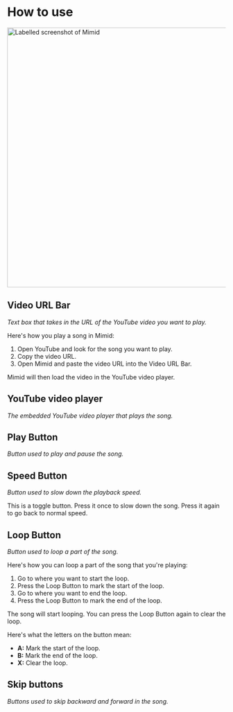 
# How to use

<!--- admonition for home screen shortcut --->

<img src={MimidLabelled} width="600px" alt="Labelled screenshot of Mimid" />

## Video URL Bar

_Text box that takes in the URL of the YouTube video you want to play._

Here's how you play a song in Mimid:

1. Open YouTube and look for the song you want to play.
2. Copy the video URL.
3. Open Mimid and paste the video URL into the Video URL Bar.

Mimid will then load the video in the YouTube video player.

## YouTube video player

_The embedded YouTube video player that plays the song._

## Play Button

_Button used to play and pause the song._

## Speed Button

_Button used to slow down the playback speed._

This is a toggle button.
Press it once to slow down the song.
Press it again to go back to normal speed.

## Loop Button

_Button used to loop a part of the song._

Here's how you can loop a part of the song that you're playing:

1. Go to where you want to start the loop.
2. Press the Loop Button to mark the start of the loop.
3. Go to where you want to end the loop.
4. Press the Loop Button to mark the end of the loop.

The song will start looping.
You can press the Loop Button again to clear the loop.

Here's what the letters on the button mean:

- **A:** Mark the start of the loop.
- **B:** Mark the end of the loop.
- **X:** Clear the loop.

## Skip buttons

_Buttons used to skip backward and forward in the song._
